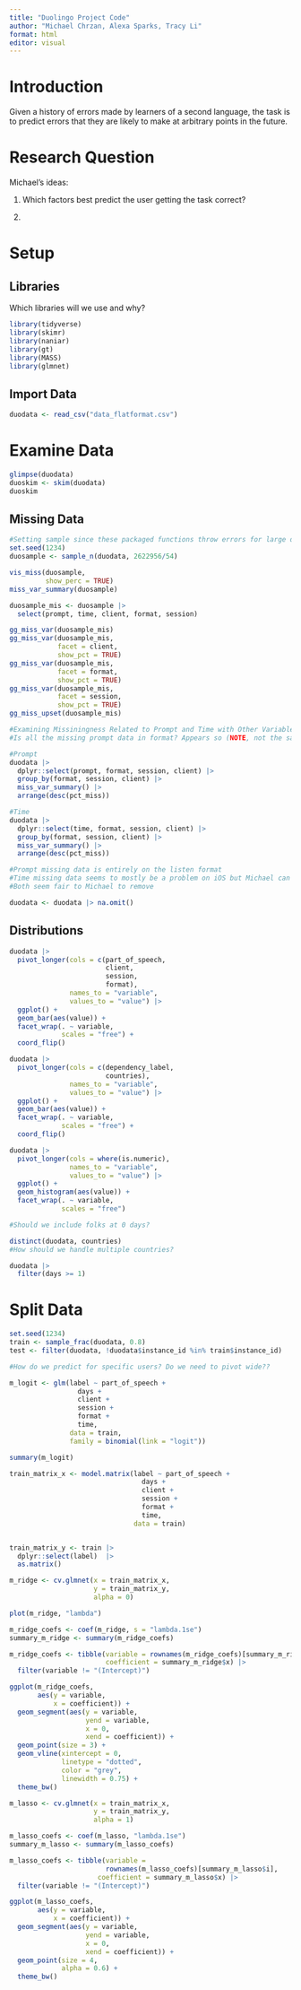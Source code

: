 ```yaml
---
title: "Duolingo Project Code"
author: "Michael Chrzan, Alexa Sparks, Tracy Li"
format: html
editor: visual
---
```


# Introduction

Given a history of errors made by learners of a second language, the task is to predict errors that they are likely to make at arbitrary points in the future.

# Research Question

Michael's ideas:

1.  Which factors best predict the user getting the task correct?

2.  

# Setup

## Libraries

Which libraries will we use and why?

```r
library(tidyverse)
library(skimr)
library(naniar)
library(gt)
library(MASS)
library(glmnet)
```

## Import Data

```r
duodata <- read_csv("data_flatformat.csv")
```

# Examine Data

```r
glimpse(duodata)
duoskim <- skim(duodata)
duoskim

```

## Missing Data

```r
#Setting sample since these packaged functions throw errors for large data
set.seed(1234)
duosample <- sample_n(duodata, 2622956/54)

vis_miss(duosample, 
         show_perc = TRUE) 
miss_var_summary(duosample)

duosample_mis <- duosample |> 
  select(prompt, time, client, format, session)

gg_miss_var(duosample_mis)
gg_miss_var(duosample_mis, 
            facet = client, 
            show_pct = TRUE)
gg_miss_var(duosample_mis, 
            facet = format, 
            show_pct = TRUE)
gg_miss_var(duosample_mis, 
            facet = session, 
            show_pct = TRUE)
gg_miss_upset(duosample_mis)

```

```r
#Examining Missiningness Related to Prompt and Time with Other Variables
#Is all the missing prompt data in format? Appears so (NOTE, not the sample, full dataset)

#Prompt
duodata |> 
  dplyr::select(prompt, format, session, client) |> 
  group_by(format, session, client) |> 
  miss_var_summary() |>
  arrange(desc(pct_miss))

#Time
duodata |> 
  dplyr::select(time, format, session, client) |> 
  group_by(format, session, client) |> 
  miss_var_summary() |>
  arrange(desc(pct_miss))
```

```r
#Prompt missing data is entirely on the listen format
#Time missing data seems to mostly be a problem on iOS but Michael can't see a pattern beyond that. 
#Both seem fair to Michael to remove

duodata <- duodata |> na.omit()
```

## Distributions

```r
duodata |>
  pivot_longer(cols = c(part_of_speech, 
                        client, 
                        session, 
                        format),
               names_to = "variable",
               values_to = "value") |>
  ggplot() +
  geom_bar(aes(value)) +
  facet_wrap(. ~ variable, 
             scales = "free") + 
  coord_flip()

duodata |>
  pivot_longer(cols = c(dependency_label, 
                        countries),
               names_to = "variable",
               values_to = "value") |>
  ggplot() +
  geom_bar(aes(value)) +
  facet_wrap(. ~ variable, 
             scales = "free") + 
  coord_flip()

duodata |>
  pivot_longer(cols = where(is.numeric), 
               names_to = "variable",
               values_to = "value") |>
  ggplot() +
  geom_histogram(aes(value)) +
  facet_wrap(. ~ variable, 
             scales = "free") 

#Should we include folks at 0 days?
```

```r
distinct(duodata, countries)
#How should we handle multiple countries? 
```

```r
duodata |> 
  filter(days >= 1)
```

# Split Data

```r
set.seed(1234) 
train <- sample_frac(duodata, 0.8)
test <- filter(duodata, !duodata$instance_id %in% train$instance_id) 
```

```r

#How do we predict for specific users? Do we need to pivot wide?? 

m_logit <- glm(label ~ part_of_speech + 
                 days + 
                 client + 
                 session + 
                 format + 
                 time,
               data = train, 
               family = binomial(link = "logit"))

summary(m_logit)
```

```r
train_matrix_x <- model.matrix(label ~ part_of_speech + 
                                 days + 
                                 client + 
                                 session + 
                                 format + 
                                 time,
                               data = train)


train_matrix_y <- train |> 
  dplyr::select(label)  |> 
  as.matrix()

m_ridge <- cv.glmnet(x = train_matrix_x,
                     y = train_matrix_y,
                     alpha = 0)

plot(m_ridge, "lambda")

m_ridge_coefs <- coef(m_ridge, s = "lambda.1se") 
summary_m_ridge <- summary(m_ridge_coefs)

m_ridge_coefs <- tibble(variable = rownames(m_ridge_coefs)[summary_m_ridge$i],
                        coefficient = summary_m_ridge$x) |> 
  filter(variable != "(Intercept)")

ggplot(m_ridge_coefs, 
       aes(y = variable, 
           x = coefficient)) +
  geom_segment(aes(y = variable,
                   yend = variable, 
                   x = 0, 
                   xend = coefficient)) +
  geom_point(size = 3) +
  geom_vline(xintercept = 0, 
             linetype = "dotted", 
             color = "grey",
             linewidth = 0.75) +
  theme_bw()
```

```r
m_lasso <- cv.glmnet(x = train_matrix_x,
                     y = train_matrix_y,
                     alpha = 1)

m_lasso_coefs <- coef(m_lasso, "lambda.1se") 
summary_m_lasso <- summary(m_lasso_coefs)

m_lasso_coefs <- tibble(variable = 
                        rownames(m_lasso_coefs)[summary_m_lasso$i],
                      coefficient = summary_m_lasso$x) |> 
  filter(variable != "(Intercept)")

ggplot(m_lasso_coefs, 
       aes(y = variable, 
           x = coefficient)) +
  geom_segment(aes(y = variable,
                   yend = variable, 
                   x = 0, 
                   xend = coefficient)) +
  geom_point(size = 4, 
             alpha = 0.6) +
  theme_bw()
```
